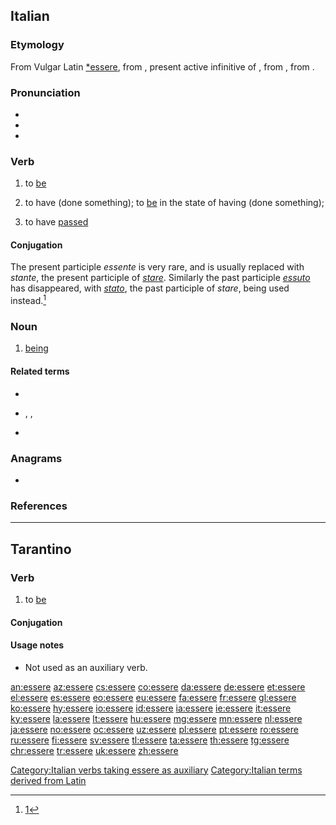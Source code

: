 {{also|èssere}}
==Italian==

===Etymology===
From Vulgar Latin [[Reconstruction:Latin/essere|*essere]], from {{inh|it|la|esse}}, present active infinitive of {{m|la|sum||I am}}, from {{inh|it|itc-pro|*ezom}}, from {{inh|it|ine-pro|*h₁ésti||I am, I exist}}.

===Pronunciation===
* {{IPA|/ˈɛs.se.re/|[ˈɛs̪ːer̺e]|lang=it}}
* {{audio|It-essere.ogg|Audio|lang=it}}
* {{hyphenation|ès|se|re|lang=it}}

===Verb===
{{it-verb}}

# {{lb|it|intransitive|indicating existence, identity, location, or a permanent quality}} to [[be]]
# {{lb|it|auxiliary|used to form composite past tense of many intransitive verbs}} to have (done something); to [[be]] in the state of having (done something); {{non-gloss definition|See [[:Category:Italian verbs taking essere as auxiliary]].}}
# {{lb|it|impersonal|of a duration of time since an event}} to have [[pass]]ed

====Conjugation====
The present participle ''essente'' is very rare, and is usually replaced with ''stante'', the present participle of ''[[stare]]''. Similarly the past participle ''[[essuto]]'' has disappeared, with ''[[stato]]'', the past participle of ''stare'', being used instead.<ref>[http://dizionari.hoepli.it/Dizionario_Italiano/parola/essuto.aspx?idD=1&Query=essuto&lettera=E]</ref>

{{it-conj-ere||essere
|inf=essere|
|ger=essendo|presp=essente|pastp=stato
|pres1s=sono|pres2s=sei|pres3s=è|pres1p=siamo|pres2p=siete|pres3p=sono
|imperf1s=ero|imperf2s=eri|imperf3s=era|imperf1p=eravamo|imperf2p=eravate|imperf3p=erano
|prem1s=fui|prem2s=fosti|prem3s=fu|prem3s2=-|prem1p=fummo|prem2p=foste||prem3p=furono|prem3p2=-
|fut1s=sarò|fut2s=sarai|fut3s=sarà|fut1p=saremo|fut2p=sarete|fut3p=saranno
|cond1s=sarei|cond2s=saresti|cond3s=sarebbe|cond1p=saremmo|cond2p=sareste|cond3p=sarebbero
|sub123s=sia|sub1p=siamo|sub2p=siate|sub3p=siano
|impsub12s=fossi|impsub3s=fosse|impsub1p=fossimo|impsub2p=foste|impsub3p=fossero
|imp2s=sii|imp2s2=non [[essere]]|imp3s=sia|imp1p=siamo|imp2p=siate|imp3p=siano}}

===Noun===
{{it-noun|m}}

# [[being]]

====Related terms====
* {{l|it|essenza}}
* {{l|it|esserci}}, {{l|it|essersi}}, {{l|it|esservi}}
* {{l|it|essere umano}}

===Anagrams===
* {{l|it|eresse}}

===References===
<references />

[[Category:Italian verbs taking essere as auxiliary]]
[[Category:Italian terms derived from Latin]]

----

==Tarantino==

===Verb===
{{head|roa-tar|verb}}

# {{lb|roa-tar|intransitive}} to [[be]]

====Conjugation====
{{roa-tar-conj-essere}}

====Usage notes====
* Not used as an auxiliary verb.

[[an:essere]]
[[az:essere]]
[[cs:essere]]
[[co:essere]]
[[da:essere]]
[[de:essere]]
[[et:essere]]
[[el:essere]]
[[es:essere]]
[[eo:essere]]
[[eu:essere]]
[[fa:essere]]
[[fr:essere]]
[[gl:essere]]
[[ko:essere]]
[[hy:essere]]
[[io:essere]]
[[id:essere]]
[[ia:essere]]
[[ie:essere]]
[[it:essere]]
[[ky:essere]]
[[la:essere]]
[[lt:essere]]
[[hu:essere]]
[[mg:essere]]
[[mn:essere]]
[[nl:essere]]
[[ja:essere]]
[[no:essere]]
[[oc:essere]]
[[uz:essere]]
[[pl:essere]]
[[pt:essere]]
[[ro:essere]]
[[ru:essere]]
[[fi:essere]]
[[sv:essere]]
[[tl:essere]]
[[ta:essere]]
[[th:essere]]
[[tg:essere]]
[[chr:essere]]
[[tr:essere]]
[[uk:essere]]
[[zh:essere]]